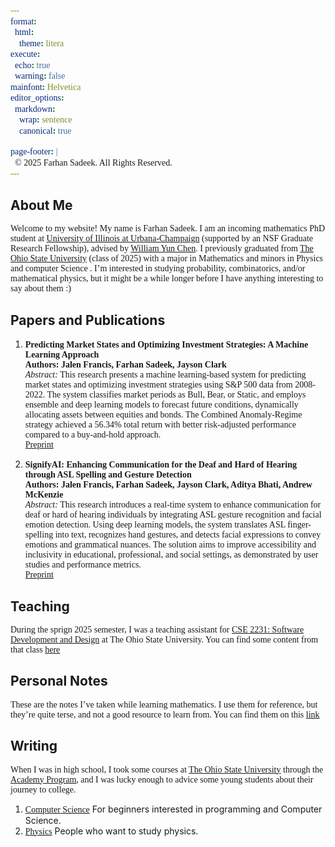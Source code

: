 ```yaml
---
format:
  html:
    theme: litera
execute:
  echo: true
  warning: false
mainfont: Helvetica
editor_options:
  markdown:
    wrap: sentence
    canonical: true

page-footer: |
  © 2025 Farhan Sadeek. All Rights Reserved.
---
```


```{=html}
<style>
@import url('https://fonts.googleapis.com/css2?family=Funnel+Sans:ital,wght@0,300..800;1,300..800&display=swap');
@import url('https://fonts.googleapis.com/css2?family=Figtree:ital,wght@0,300..900;1,300..900&family=Fragment+Mono:ital@0;1&display=swap');

p, a, u {
  font-family: 'Figtree';
}

pre, code {
  font-family: 'Fragment Mono';
  font-size: 14px;
}

</style>
```

## About Me

Welcome to my website!
My name is Farhan Sadeek.
I am an incoming mathematics PhD student at [University of Illinois at Urbana-Champaign](https://illinois.edu/) (supported by an NSF Graduate Research Fellowship), advised by [William Yun Chen](https://math.illinois.edu/directory/profile/wyc).
I previously graduated from [The Ohio State University](https://osu.edu) (class of 2025) with a major in Mathematics and minors in Physics and computer Science .
I'm interested in studying probability, combinatorics, and/or mathematical physics, but it might be a while longer before I have anything interesting to say about them :)

## Papers and Publications

1.  **Predicting Market States and Optimizing Investment Strategies: A Machine Learning Approach**\
    **Authors: Jalen Francis, Farhan Sadeek, Jayson Clark**\
    *Abstract:* This research presents a machine learning-based system for predicting market states and optimizing investment strategies using S&P 500 data from 2008-2022.
    The system classifies market periods as Bull, Bear, or Static, and employs ensemble and deep learning models to forecast future conditions, dynamically allocating assets between equities and bonds.
    The Combined Anomaly-Regime strategy achieved a 56.34% total return with better risk-adjusted performance compared to a buy-and-hold approach.\
    [Preprint](QuantifyAI.pdf)

2.  **SignifyAI: Enhancing Communication for the Deaf and Hard of Hearing through ASL Spelling and Gesture Detection**\
    **Authors: Jalen Francis, Farhan Sadeek, Jayson Clark, Aditya Bhati, Andrew McKenzie**\
    *Abstract:* This research introduces a real-time system to enhance communication for deaf or hard of hearing individuals by integrating ASL gesture recognition and facial emotion detection.
    Using deep learning models, the system translates ASL finger-spelling into text, recognizes hand gestures, and detects facial expressions to convey emotions and grammatical nuances.
    The solution aims to improve accessibility and inclusivity in educational, professional, and social settings, as demonstrated by user studies and performance metrics.\
    [Preprint](SignifyAI.pdf)

## Teaching

During the sprign 2025 semester, I was a teaching assistant for [CSE 2231: Software Development and Design](https://web.cse.ohio-state.edu/software/2231/web-sw1/schedule.html) at The Ohio State University.
You can find some content from that class [here](https://notes.farhansadeek.com/Ohio_State/cse2231/notes/cse2231.pdf)

## Personal Notes

These are the notes I’ve taken while learning mathematics.
I use them for reference, but they’re quite terse, and not a good resource to learn from.
You can find them on this [link](https://notes.farhansadeek.com)

## Writing

When I was in high school, I took some courses at [The Ohio State University](https://osu.edu) through the [Academy Program](https://academy.osu.edu/), and I was lucky enough to advice some young students about their journey to college.

1.  [Computer Science](https://notes.farhansadeek.com/advice/CS.pdf) For beginners interested in programming and Computer Science.
2.  [Physics](https://notes.farhansadeek.com/advice/Physics.pdf) People who want to study physics.
